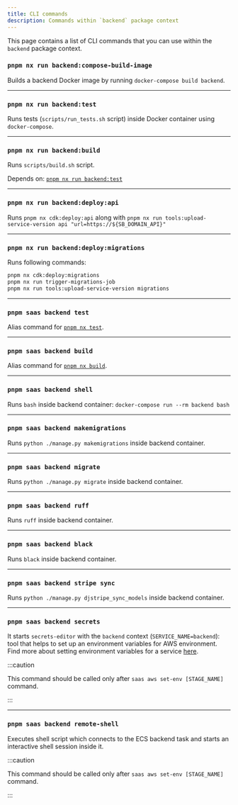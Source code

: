 ```yaml
---
title: CLI commands
description: Commands within `backend` package context
---
```



This page contains a list of CLI commands that you can use within the `backend` package context.


### `pnpm nx run backend:compose-build-image`

Builds a backend Docker image by running `docker-compose build backend`.

<RunOnCICautionPartial />

---


### `pnpm nx run backend:test`

Runs tests (`scripts/run_tests.sh` script) inside Docker container using `docker-compose`.

---


### `pnpm nx run backend:build`

Runs `scripts/build.sh` script.

Depends on: [`pnpm nx run backend:test`](#pnpm-nx-run-backendtest)

---


### `pnpm nx run backend:deploy:api`

Runs `pnpm nx cdk:deploy:api` along with `pnpm nx run tools:upload-service-version api "url=https://${SB_DOMAIN_API}"`


---


### `pnpm nx run backend:deploy:migrations`

Runs following commands:
```bash
pnpm nx cdk:deploy:migrations
pnpm nx run trigger-migrations-job
pnpm nx run tools:upload-service-version migrations
```

---

### `pnpm saas backend test`

Alias command for [`pnpm nx test`](#pnpm-nx-run-backendtest).

---

### `pnpm saas backend build`

Alias command for [`pnpm nx build`](#pnpm-nx-run-backendbuild).

---

### `pnpm saas backend shell`

Runs `bash` inside backend container: `docker-compose run --rm backend bash`

---

### `pnpm saas backend makemigrations`

Runs `python ./manage.py makemigrations` inside backend container.

---

### `pnpm saas backend migrate`

Runs `python ./manage.py migrate` inside backend container.

---

### `pnpm saas backend ruff`

Runs `ruff` inside backend container.

---

### `pnpm saas backend black`

Runs `black` inside backend container.


---

### `pnpm saas backend stripe sync`

Runs `python ./manage.py djstripe_sync_models` inside backend container.

---

### `pnpm saas backend secrets`

It starts `secrets-editor` with the `backend` context (`SERVICE_NAME=backend`): tool that helps to set up an environment
variables for AWS environment. Find more about setting environment variables for a service
[here](../../aws/deploy-to-aws/create-runtime-env-vars#using-the-cli-tool).

:::caution

This command should be called only after `saas aws set-env [STAGE_NAME]` command.

:::

---

### `pnpm saas backend remote-shell`

Executes shell script which connects to the ECS backend task and starts an interactive shell session inside it.

:::caution

This command should be called only after `saas aws set-env [STAGE_NAME]` command.

:::